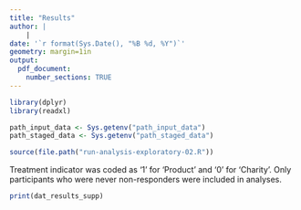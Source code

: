 ```yaml
---
title: "Results"
author: |
    |
date: '`r format(Sys.Date(), "%B %d, %Y")`'
geometry: margin=1in
output: 
  pdf_document:
    number_sections: TRUE
---
```


```r
library(dplyr)
library(readxl)

path_input_data <- Sys.getenv("path_input_data")
path_staged_data <- Sys.getenv("path_staged_data")

source(file.path("run-analysis-exploratory-02.R"))
```

Treatment indicator was coded as '1' for 'Product' and '0' for 'Charity'. Only participants who were never non-responders were included in analyses.

```r
print(dat_results_supp)
```
